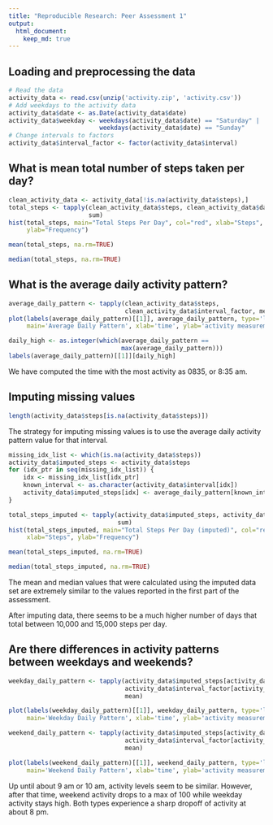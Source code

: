 ```yaml
---
title: "Reproducible Research: Peer Assessment 1"
output: 
  html_document:
    keep_md: true
---
```



## Loading and preprocessing the data
```r
# Read the data
activity_data <- read.csv(unzip('activity.zip', 'activity.csv'))
# Add weekdays to the activity data
activity_data$date <- as.Date(activity_data$date)
activity_data$weekday <- weekdays(activity_data$date) == "Saturday" |
                         weekdays(activity_data$date) == "Sunday"
# Change intervals to factors
activity_data$interval_factor <- factor(activity_data$interval)
```

## What is mean total number of steps taken per day?
```r
clean_activity_data <- activity_data[!is.na(activity_data$steps),]
total_steps <- tapply(clean_activity_data$steps, clean_activity_data$date,
                      sum)
hist(total_steps, main="Total Steps Per Day", col="red", xlab="Steps",
     ylab="Frequency")
```

```r
mean(total_steps, na.rm=TRUE)
```

```r
median(total_steps, na.rm=TRUE)
```



## What is the average daily activity pattern?
```r
average_daily_pattern <- tapply(clean_activity_data$steps,
                                clean_activity_data$interval_factor, mean)
plot(labels(average_daily_pattern)[[1]], average_daily_pattern, type='l',
     main='Average Daily Pattern', xlab='time', ylab='activity measurement')
```

```r
daily_high <- as.integer(which(average_daily_pattern ==
                               max(average_daily_pattern)))
labels(average_daily_pattern)[[1]][daily_high]
```

We have computed the time with the most activity as 0835, or 8:35 am.

## Imputing missing values
```r
length(activity_data$steps[is.na(activity_data$steps)])
```

The strategy for imputing missing values is to use the average daily activity
pattern value for that interval.

```r
missing_idx_list <- which(is.na(activity_data$steps))
activity_data$imputed_steps <- activity_data$steps
for (idx_ptr in seq(missing_idx_list)) {
    idx <- missing_idx_list[idx_ptr]
    known_interval <- as.character(activity_data$interval[idx])
    activity_data$imputed_steps[idx] <- average_daily_pattern[known_interval]
}

total_steps_imputed <- tapply(activity_data$imputed_steps, activity_data$date,
                              sum)
hist(total_steps_imputed, main="Total Steps Per Day (imputed)", col="red",
     xlab="Steps", ylab="Frequency")
```

```r
mean(total_steps_imputed, na.rm=TRUE)
```

```r
median(total_steps_imputed, na.rm=TRUE)
```

The mean and median values that were calculated using the imputed data set
are extremely similar to the values reported in the first part of the
assessment.

After imputing data, there seems to be a much higher number of days that
total between 10,000 and 15,000 steps per day.


## Are there differences in activity patterns between weekdays and weekends?
```r
weekday_daily_pattern <- tapply(activity_data$imputed_steps[activity_data$weekday == TRUE],
                                activity_data$interval_factor[activity_data$weekday == TRUE],
                                mean)

plot(labels(weekday_daily_pattern)[[1]], weekday_daily_pattern, type='l',
     main='Weekday Daily Pattern', xlab='time', ylab='activity measurement')
```

```r
weekend_daily_pattern <- tapply(activity_data$imputed_steps[activity_data$weekday == FALSE],
                                activity_data$interval_factor[activity_data$weekday == FALSE],
                                mean)

plot(labels(weekend_daily_pattern)[[1]], weekend_daily_pattern, type='l',
     main='Weekend Daily Pattern', xlab='time', ylab='activity measurement')
```

Up until about 9 am or 10 am, activity levels seem to be similar.  However,
after that time, weekend activity drops to a max of 100 while weekday
activity stays high.  Both types experience a sharp dropoff of activity at
about 8 pm.
